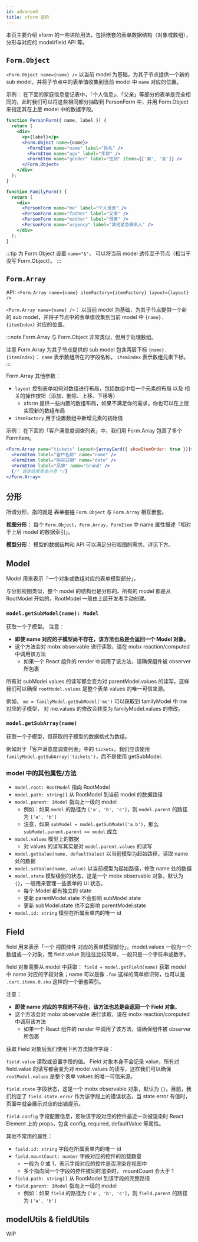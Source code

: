 ```yaml
---
id: advanced
title: xform 进阶
---
```



本页主要介绍 xform 的一些进阶用法，包括嵌套的表单数据结构（对象或数组），分形与对应的 model/field API 等。

## `Form.Object`

`<Form.Object name={name} />` 以当前 model 为基础，为其子节点提供一个新的 sub model，并将子节点中的表单值收集到当前 model 中 `name` 对应的位置。

示例： 在下面的家庭信息登记表中，「个人信息」、「父亲」等部分的表单是完全相同的，此时我们可以将这些相同部分抽取到 PersonForm 中，并用 Form.Object 来指定其在上层 model 中的数据字段。

```jsx
function PersonForm({ name, label }) {
  return (
    <div>
      <p>{label}</p>
      <Form.Object name={name}>
        <FormItem name="name" label="姓名" />
        <FormItem name="age" label="年龄" />
        <FormItem name="gender" label="性别" items={['男', '女']} />
      </Form.Object>
    </div>
  );
}

function FamilyForm() {
  return (
    <div>
      <PersonForm name="me" label="个人信息" />
      <PersonForm name="father" label="父亲" />
      <PersonForm name="mother" label="母亲" />
      <PersonForm name="urgency" label="其他紧急联系人" />
    </div>
  );
}
```

<Story fn={advancedExamples.ObjectExample} />

:::tip
为 Form.Object 设置 `name="&"`， 可以将当前 model 透传至子节点（相当于没写 Form.Object）。
:::

## `Form.Array`

API: `<Form.Array name={name} itemFactory={itemFactory} layout={layout} />`

`<Form.Array name={name} />`： 以当前 model 为基础，为其子节点提供一个新的 sub model，并将子节点中的表单值收集到当前 model 中 `{name}.{itemIndex}` 对应的位置。

:::note
Form.Array 与 Form.Object 非常类似，但用于处理数组。

注意 Form.Array 为其子节点提供的 sub model 包含两层下标 `{name}.{itemIndex}`： `name` 表示数组所在的字段名称， `itemIndex` 表示数组元素下标。
:::

Form.Array 其他参数：

- `layout` 控制表单如何对数组进行布局，包括数组中每一个元素的布局 以及 相关的操作按钮（添加、删除、上移、下移等）
  - xform 提供一些内置的数组布局，如果不满足你的需求，你也可以在上层实现新的数组布局
- `itemFactory` 用于设置数组中新增元素的初始值

示例： 在下面的「客户满意度调查列表」中，我们用 Form.Array 包裹了多个 FormItem。

```jsx
<Form.Array name="tickets" layout={arrayCard({ showItemOrder: true })}>
  <FormItem label="客户名称" name="name" />
  <FormItem label="购买日期" name="date" />
  <FormItem label="品牌" name="brand" />
  {/* 调查结果表单内容 */}
</Form.Array>
```

<Story fn={advancedExamples.ArrayExample} />

## 分形

所谓分形，指的就是 ~~表单套娃~~ `Form.Object` 与 `Form.Array` 相互嵌套。

**视图分形**： 每个 `Form.Object`，`Form.Array`，`FormItem` 中 name 属性描述「相对于上层 model 的数据索引」。

**模型分形**： 模型的数据结构和 API 可以满足分形视图的需求。详见下方。

## Model

Model 用来表示「一个对象或数组对应的表单模型部分」。

与分形视图类似，整个 model 的结构也是分形的。所有的 model 都是从 RootModel 开始的，RootModel 一般由上层开发者手动创建。

### `model.getSubModel(name): Model`

获取一个子模型。 注意：

- **即使 name 对应的子模型尚不存在，该方法也总是会返回一个 Model 对象。**
- 这个方法会对 mobx observable 进行读取，请在 mobx reaction/computed 中调用该方法
  - 如果一个 React 组件的 render 中调用了该方法，请确保组件被 observer 所包裹

所有对 subModel.values 的读写都会变为对 parentModel.values 的读写，这样我们可以确保 `rootModel.values` 是整个表单 values 的唯一可信来源。

例如， `me = familyModel.getSubModel('me')` 可以获取到 familyModel 中 me 对应的子模型， 对 me.values 的修改会转变为 familyModel.values 的修改。

### `model.getSubArray(name)`

获取一个子模型，但获取的子模型的数据格式为数组。

例如对于「客户满意度调查列表」中的 `tickets`，我们应该使用 `familyModel.getSubArray('tickets')`，而不是使用 getSubModel.

### model 中的其他属性/方法

- `model.root: RootModel` 指向 RootModel
- `model.path: string[]` 从 RootModel 到当前 model 的数据路径
- `model.parent: IModel` 指向上一级的 model
  - 例如：如果 `model` 的路径为 `['a', 'b', 'c']`，则 `model.parent` 的路径为 `['a', 'b']`
  - 注意，如果 `subModel = model.getSubModel('a.b')`，那么 `subModel.parent.parent == model` 成立
- `model.values` 模型上的数据
  - 对 values 的读写其实是对 `model.parent.values` 的读写
- `model.getValue(name, defaultValue)` 以当前模型为起始路径，读取 name 处的数据
- `model.setValue(name, value)` 以当前模型为起始路径，修改 name 处的数据
- `model.state` 模型级别的状态，这是一个 mobx observable 对象，默认为 `{}`，一般用来管理一些表单的 UI 状态。
  - 每个 Model 都有独立的 state
  - 更新 parentModel.state 不会影响 subModel.state
  - 更新 subModel.state 也不会影响 parentModel.state
- `model.id: string` 模型在所属表单内的唯一 id

## Field

field 用来表示「一个 视图控件 对应的表单模型部分」。model.values 一般为一个数组或一个对象，而 field.value 则往往比较简单，一般只是一个字符串或数字。

field 对象需要从 model 中获取： `field = model.getField(name)` 获取 model 中 name 对应的字段对象；name 可以是像 `.foo` 这样的简单标识符，也可以是 `.cart.items.0.sku` 这样的一个嵌套索引。

注意：

- **即使 name 对应的字段尚不存在，该方法也总是会返回一个 Field 对象**。
- 这个方法会对 mobx observable 进行读取，请在 mobx reaction/computed 中调用该方法
  - 如果一个 React 组件的 render 中调用了该方法，请确保组件被 observer 所包裹

获取 Field 对象后我们使用下列方法操作字段：

`field.value` 读取或设置字段的值。 Field 对象本身不会记录 value，所有对 field.value 的读写都会变为对 model.values 的读写，这样我们可以确保 `rootModel.values` 是整个表单 values 的唯一可信来源。

`field.state` 字段状态，这是一个 mobx observable 对象，默认为 `{}`。目前，我们约定了 `field.state.error` 作为该字段上的错误状态，当 state.error 有值时，页面中就会展示对应的出错提示。

`field.config` 字段配置信息，反映该字段对应的控件最近一次被渲染时 React Element 上的 props，包含 config, required, defaultValue 等属性。

其他不常用的属性：

- `field.id: string` 字段在所属表单内的唯一 id
- `field.mountCount: number` 字段对应的控件的加载数量
  - 一般为 0 或 1，表示字段对应的控件是否渲染在视图中
  - 多个指向同一个字段的控件被同时渲染时， mountCount 会大于 1
- `field.path: string[]` 从 RootModel 到该字段的完整路径
- `field.parent: IModel` 指向上一级的 model
  - 例如：如果 `field` 的路径为 `['a', 'b', 'c']`，则 `field.parent` 的路径为 `['a', 'b']`

## modelUtils & fieldUtils

WIP
